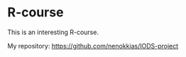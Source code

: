 # R-course

This is an interesting R-course.


My repository:
<https://github.com/nenokkias/IODS-project>
